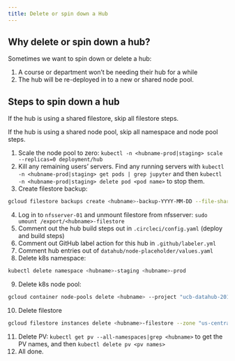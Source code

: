 ```yaml
---
title: Delete or spin down a Hub
---
```


## Why delete or spin down a hub?

Sometimes we want to spin down or delete a hub:

1.  A course or department won't be needing their hub for a while
2.  The hub will be re-deployed in to a new or shared node pool.

## Steps to spin down a hub

If the hub is using a shared filestore, skip all filestore steps.

If the hub is using a shared node pool, skip all namespace and node pool
steps.

1.  Scale the node pool to zero:
    `kubectl -n <hubname-prod|staging> scale --replicas=0 deployment/hub`
2.  Kill any remaining users' servers. Find any running servers with
    `kubectl -n <hubname-prod|staging> get pods | grep jupyter` and then
    `kubectl -n <hubname-prod|staging> delete pod <pod name>` to stop
    them.
3.  Create filestore backup:
```bash
gcloud filestore backups create <hubname>-backup-YYYY-MM-DD --file-share=shares --instance=<hubname-YYYY-MM-DD> --region "us-central1" --labels=filestore-backup=<hub name>,hub=<hub name>
```
4.  Log in to `nfsserver-01` and unmount filestore from nfsserver:
    `sudo umount /export/<hubname>-filestore`
5.  Comment out the hub build steps out in `.circleci/config.yaml`
    (deploy and build steps)
6.  Comment out GitHub label action for this hub in
    `.github/labeler.yml`
7.  Comment hub entries out of `datahub/node-placeholder/values.yaml`
8.  Delete k8s namespace:
```bash
kubectl delete namespace <hubname>-staging <hubname>-prod
```
9.  Delete k8s node pool:
```bash
gcloud container node-pools delete <hubname> --project "ucb-datahub-2018" --cluster "spring-2024" --region "us-central1"
```
10. Delete filestore
```bash
gcloud filestore instances delete <hubname>-filestore --zone "us-central1-b"
```
11. Delete PV: `kubectl get pv --all-namespaces|grep <hubname>` to get
    the PV names, and then `kubectl delete pv <pv names>`
12. All done.
